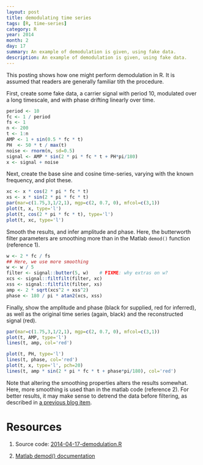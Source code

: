 ```yaml
---
layout: post
title: demodulating time series
tags: [R, time-series]
category: R
year: 2014
month: 2
day: 17
summary: An example of demodulation is given, using fake data.
description: An example of demodulation is given, using fake data.
---
```


This posting shows how one might perform demodulation in R.  It is assumed that readers are generally familiar tith the procedure.

First, create some fake data, a carrier signal with period 10, modulated over a long timescale, and with phase drifting linearly over time.

```r
period <- 10
fc <- 1 / period
fs <- 1
n <- 200
t <- 1:n
AMP <- 1 + sin(0.5 * fc * t)
PH  <- 50 * t / max(t)
noise <- rnorm(n, sd=0.5)
signal <- AMP * sin(2 * pi * fc * t + PH*pi/180)
x <- signal + noise
```

Next, create the base sine and cosine time-series, varying with the known frequency, and plot these.
```r
xc <- x * cos(2 * pi * fc * t)
xs <- x * sin(2 * pi * fc * t)
par(mar=c(1.75,3,1/2,1), mgp=c(2, 0.7, 0), mfcol=c(3,1))
plot(t, x, type='l')
plot(t, cos(2 * pi * fc * t), type='l')
plot(t, xc, type='l')
```

Smooth the results, and infer amplitude and phase.  Here, the butterworth filter parameters are smoothing more than in the Matlab ``demod()`` function (reference 1).

```r
w <- 2 * fc / fs
## Here, we use more smoothing
w <- w / 5
filter <- signal::butter(5, w)    # FIXME: why extras on w?
xcs <- signal::filtfilt(filter, xc)
xss <- signal::filtfilt(filter, xs)
amp <- 2 * sqrt(xcs^2 + xss^2)
phase <- 180 / pi * atan2(xcs, xss)
```

Finally, show the amplitude and phase (black for supplied, red for inferred), as well as the original time series (again, black) and the reconstructed signal (red).


```r
par(mar=c(1.75,3,1/2,1), mgp=c(2, 0.7, 0), mfcol=c(3,1))
plot(t, AMP, type='l')
lines(t, amp, col='red')

plot(t, PH, type='l')
lines(t, phase, col='red')
plot(t, x, type='l', pch=20)
lines(t, amp * sin(2 * pi * fc * t + phase*pi/180), col='red')
```

Note that altering the smoothing properties alters the results somewhat.  Here, more smoothing is used than in the matlab code (reference 2).  For better results, it may make sense to detrend the data before filtering, as described in [a previous blog item](http://dankelley.github.io/r/2014/01/11/smoothing-hydrographic-profiles.html).


# Resources

1. Source code: [2014-04-17-demodulation.R]({{ site.url }}/assets/2014-02-17-demodulation.R)

2. [Matlab demod() documentation](http://www.mathworks.com/help/signal/ref/demod.html)

